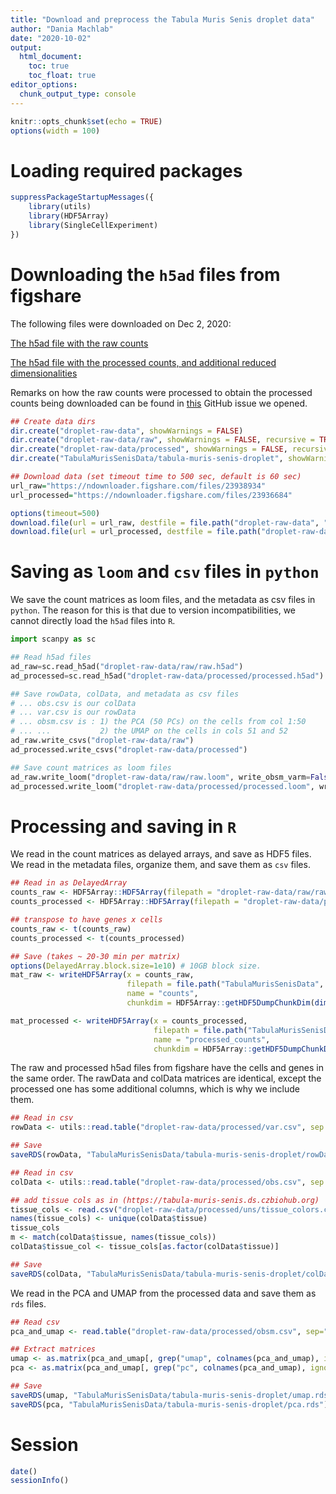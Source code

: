 ```yaml
---
title: "Download and preprocess the Tabula Muris Senis droplet data"
author: "Dania Machlab"
date: "2020-10-02"
output:
  html_document:
    toc: true
    toc_float: true
editor_options: 
  chunk_output_type: console
---
```


```r
knitr::opts_chunk$set(echo = TRUE)
options(width = 100)
```

# Loading required packages

```r
suppressPackageStartupMessages({
    library(utils)
    library(HDF5Array)
    library(SingleCellExperiment)
})
```

# Downloading the `h5ad` files from figshare

The following files were downloaded on Dec 2, 2020:

[The h5ad file with the raw counts](https://figshare.com/articles/dataset/Processed_files_to_use_with_scanpy_/8273102?file=23938934)

[The h5ad file with the processed counts, and additional reduced dimensionalities](https://figshare.com/articles/dataset/Processed_files_to_use_with_scanpy_/8273102?file=23936684)

Remarks on how the raw counts were processed to obtain the processed counts being downloaded can be found in [this](https://github.com/czbiohub/tabula-muris-senis/issues/19) GitHub issue we opened.


```r
## Create data dirs
dir.create("droplet-raw-data", showWarnings = FALSE)
dir.create("droplet-raw-data/raw", showWarnings = FALSE, recursive = TRUE)
dir.create("droplet-raw-data/processed", showWarnings = FALSE, recursive = TRUE)
dir.create("TabulaMurisSenisData/tabula-muris-senis-droplet", showWarnings = FALSE, recursive = TRUE)

## Download data (set timeout time to 500 sec, default is 60 sec)
url_raw="https://ndownloader.figshare.com/files/23938934"
url_processed="https://ndownloader.figshare.com/files/23936684"

options(timeout=500)
download.file(url = url_raw, destfile = file.path("droplet-raw-data", "raw", "raw.h5ad"))
download.file(url = url_processed, destfile = file.path("droplet-raw-data", "processed", "processed.h5ad"))
```


# Saving as `loom` and `csv` files in `python`

We save the count matrices as loom files, and the metadata as csv files in `python`. The reason for this is that due to version incompatibilities, we cannot directly load the `h5ad` files into `R`.

```python
import scanpy as sc

## Read h5ad files
ad_raw=sc.read_h5ad("droplet-raw-data/raw/raw.h5ad")
ad_processed=sc.read_h5ad("droplet-raw-data/processed/processed.h5ad")

## Save rowData, colData, and metadata as csv files
# ... obs.csv is our colData
# ... var.csv is our rowData
# ... obsm.csv is : 1) the PCA (50 PCs) on the cells from col 1:50
# ... ...           2) the UMAP on the cells in cols 51 and 52
ad_raw.write_csvs("droplet-raw-data/raw")
ad_processed.write_csvs("droplet-raw-data/processed")

## Save count matrices as loom files
ad_raw.write_loom("droplet-raw-data/raw/raw.loom", write_obsm_varm=False)
ad_processed.write_loom("droplet-raw-data/processed/processed.loom", write_obsm_varm=False)
```


# Processing and saving in `R`

We read in the count matrices as delayed arrays, and save as HDF5 files. We read in the metadata files, organize them, and save them as `csv` files.

```r
## Read in as DelayedArray
counts_raw <- HDF5Array::HDF5Array(filepath = "droplet-raw-data/raw/raw.loom", name = "matrix")
counts_processed <- HDF5Array::HDF5Array(filepath = "droplet-raw-data/processed/processed.loom", name = "matrix")

## transpose to have genes x cells
counts_raw <- t(counts_raw)
counts_processed <- t(counts_processed)

## Save (takes ~ 20-30 min per matrix)
options(DelayedArray.block.size=1e10) # 10GB block size.
mat_raw <- writeHDF5Array(x = counts_raw, 
                          filepath = file.path("TabulaMurisSenisData", "tabula-muris-senis-droplet", "counts.h5"), 
                          name = "counts", 
                          chunkdim = HDF5Array::getHDF5DumpChunkDim(dim(counts_raw)))

mat_processed <- writeHDF5Array(x = counts_processed, 
                                filepath = file.path("TabulaMurisSenisData", "tabula-muris-senis-droplet", "processed_counts.h5"), 
                                name = "processed_counts", 
                                chunkdim = HDF5Array::getHDF5DumpChunkDim(dim(counts_processed)))
```

The raw and processed h5ad files from figshare have the cells and genes in the same order. The rawData and colData matrices are identical, except the processed one has some additional columns, which is why we include them.

```r
## Read in csv
rowData <- utils::read.table("droplet-raw-data/processed/var.csv", sep = ",", header = TRUE)

## Save
saveRDS(rowData, "TabulaMurisSenisData/tabula-muris-senis-droplet/rowData.rds")
```


```r
## Read in csv
colData <- utils::read.table("droplet-raw-data/processed/obs.csv", sep = ",", header = TRUE)

## add tissue cols as in (https://tabula-muris-senis.ds.czbiohub.org)
tissue_cols <- read.csv("droplet-raw-data/processed/uns/tissue_colors.csv", header = FALSE)[,1]
names(tissue_cols) <- unique(colData$tissue)
tissue_cols
m <- match(colData$tissue, names(tissue_cols))
colData$tissue_col <- tissue_cols[as.factor(colData$tissue)]

## Save
saveRDS(colData, "TabulaMurisSenisData/tabula-muris-senis-droplet/colData.rds")
```

We read in the PCA and UMAP from the processed data and save them as `rds` files.

```r
## Read csv
pca_and_umap <- read.table("droplet-raw-data/processed/obsm.csv", sep=",", header = TRUE)

## Extract matrices
umap <- as.matrix(pca_and_umap[, grep("umap", colnames(pca_and_umap), ignore.case = TRUE)])
pca <- as.matrix(pca_and_umap[, grep("pc", colnames(pca_and_umap), ignore.case = TRUE)])

## Save
saveRDS(umap, "TabulaMurisSenisData/tabula-muris-senis-droplet/umap.rds")
saveRDS(pca, "TabulaMurisSenisData/tabula-muris-senis-droplet/pca.rds")
```

# Session

```r
date()
sessionInfo()
```


